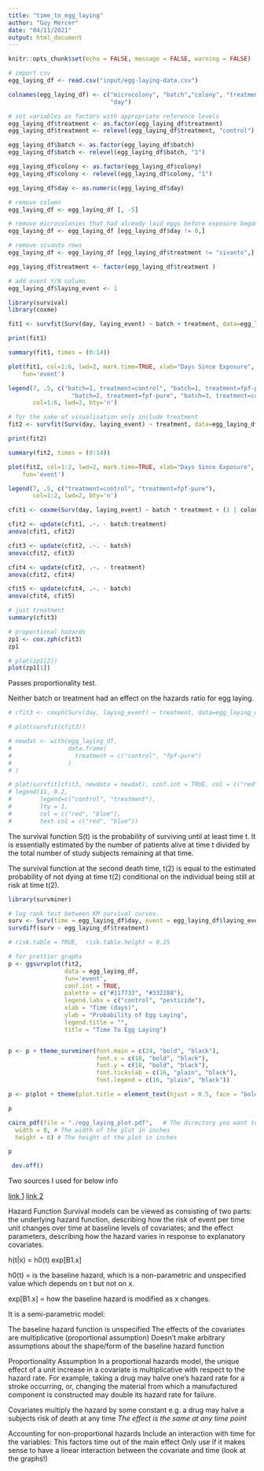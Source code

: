 ```yaml
---
title: "time_to_egg_laying"
author: "Guy Mercer"
date: "04/11/2021"
output: html_document
---
```


```r
knitr::opts_chunk$set(echo = FALSE, message = FALSE, warning = FALSE)
```

```r
# import csv
egg_laying_df <- read.csv("input/egg-laying-data.csv")

colnames(egg_laying_df) <- c("microcolony", "batch","colony", "treatment", "egg_laying_day", 
                             "day")

# set variables as factors with appropriate reference levels
egg_laying_df$treatment <- as.factor(egg_laying_df$treatment)
egg_laying_df$treatment <- relevel(egg_laying_df$treatment, "control")

egg_laying_df$batch <- as.factor(egg_laying_df$batch)
egg_laying_df$batch <- relevel(egg_laying_df$batch, "1")

egg_laying_df$colony <- as.factor(egg_laying_df$colony)
egg_laying_df$colony <- relevel(egg_laying_df$colony, "1")

egg_laying_df$day <- as.numeric(egg_laying_df$day)

# remove column
egg_laying_df <- egg_laying_df [, -5]

# remove microcolonies that had already laid eggs before exposure began
egg_laying_df <- egg_laying_df [egg_laying_df$day != 0,]

# remove sivanto rows
egg_laying_df <- egg_laying_df [egg_laying_df$treatment != "sivanto",]

egg_laying_df$treatment <- factor(egg_laying_df$treatment )

# add event Y/N column
egg_laying_df$laying_event <- 1
```

```r
library(survival)
library(coxme)

fit1 <- survfit(Surv(day, laying_event) ~ batch + treatment, data=egg_laying_df)

print(fit1)

summary(fit1, times = (0:14))

plot(fit1, col=1:6, lwd=2, mark.time=TRUE, xlab="Days Since Exposure", ylab="Egg Laying", #conf.int = TRUE
    fun='event')

legend(7, .5, c("batch=1, treatment=control", "batch=1, treatment=fpf-pure", "batch=2, treatment=control",
                  "batch=2, treatment=fpf-pure", "batch=3, treatment=control", "batch=3, treatment=fpf-pure"),
       col=1:6, lwd=2, bty='n')

# for the sake of visualisation only include treatment
fit2 <- survfit(Surv(day, laying_event) ~ treatment, data=egg_laying_df)

print(fit2)

summary(fit2, times = (0:14))

plot(fit2, col=1:2, lwd=2, mark.time=TRUE, xlab="Days Since Exposure", ylab="Egg Laying", #conf.int = TRUE
    fun='event')

legend(7, .5, c("treatment=control", "treatment=fpf-pure"),
       col=1:2, lwd=2, bty='n')
```

```r
cfit1 <- coxme(Surv(day, laying_event) ~ batch * treatment + (1 | colony), data=egg_laying_df)

cfit2 <- update(cfit1, .~. - batch:treatment)
anova(cfit1, cfit2)

cfit3 <- update(cfit2, .~. - batch)
anova(cfit2, cfit3)

cfit4 <- update(cfit2, .~. - treatment)
anova(cfit2, cfit4)

cfit5 <- update(cfit4, .~. - batch)
anova(cfit4, cfit5)

# just treatment
summary(cfit3)
```

```r
# proportional hazards
zp1 <- cox.zph(cfit3)
zp1

# plot(zp1[2])
plot(zp1[1])
```

Passes proportionality test. 

Neither batch or treatment had an effect on the hazards ratio for egg laying.  

```r
# cfit3 <- coxph(Surv(day, laying_event) ~ treatment, data=egg_laying_df)

# plot(survfit(cfit3))

# newdat <- with(egg_laying_df, 
#                data.frame(
#                  treatment = c("control", "fpf-pure")
#                )
# )

# plot(survfit(cfit3, newdata = newdat), conf.int = TRUE, col = c("red", "blue"), fun='event')
# legend(11, 0.2, 
#        legend=c("control", "treatment"),
#        lty = 1, 
#        col = c("red", "blue"),
#        text.col = c("red", "blue"))
```

The survival function S(t) is the probability of surviving until at least time t. It is essentially estimated by the number of patients alive at time t divided by the total number of study subjects remaining at that time.

The survival function at the second death time, t(2) is equal to the estimated probability of not dying at time t(2) conditional on the individual being still at risk at time t(2). 

```r
library(survminer)

# log rank test between KM survival curves.
surv <- Surv(time = egg_laying_df$day, event = egg_laying_df$laying_event)
survdiff(surv ~ egg_laying_df$treatment)

# risk.table = TRUE,  risk.table.height = 0.25

# for prettier graphs
p <- ggsurvplot(fit2,
                data = egg_laying_df,
                fun='event',
                conf.int = TRUE,
                palette = c("#117733", "#332288"),
                legend.labs = c("control", "pesticide"),
                xlab = "Time (days)",
                ylab = "Probability of Egg Laying",
                legend.title = "",
                title = "Time To Egg Laying")


p <- p + theme_survminer(font.main = c(24, "bold", "black"),
                         font.x = c(18, "bold", "black"),
                         font.y = c(18, "bold", "black"),
                         font.tickslab = c(16, "plain", "black"),
                         font.legend = c(16, "plain", "black"))

p <- p$plot + theme(plot.title = element_text(hjust = 0.5, face = "bold")) + annotate(geom = "text", x = 14, y = 0.02, label = "bolditalic('p')~bold('= 0.841')", fontface = 2, size = 6, parse = TRUE)

p
```

```r
cairo_pdf(file = "./egg_laying_plot.pdf",   # The directory you want to save the file in
  width = 8, # The width of the plot in inches
  height = 6) # The height of the plot in inches

p

 dev.off()
```

Two sources I used for below info 

[link 1](https://rpubs.com/daspringate/survival)
[link 2](https://thomaselove.github.io/432-notes/cox-regression-models-for-survival-data-example-1.html)

Hazard Function
Survival models can be viewed as consisting of two parts: the underlying hazard function, describing how the risk of event per time unit changes over time at baseline levels of covariates; and the effect parameters, describing how the hazard varies in response to explanatory covariates.

h(t|x) = h0(t) exp[B1.x]

h0(t) = is the baseline hazard, which is a non-parametric and unspecified value which depends on t but not on x.

exp[B1.x] = how the baseline hazard is modified as x changes. 

It is a semi-parametric model:

The baseline hazard function is unspecified
The effects of the covariates are multiplicative (proportional assumption)
Doesn't make arbitrary assumptions about the shape/form of the baseline hazard function

Proportionality Assumption
In a proportional hazards model, the unique effect of a unit increase in a covariate is multiplicative with respect to the hazard rate. For example, taking a drug may halve one’s hazard rate for a stroke occurring, or, changing the material from which a manufactured component is constructed may double its hazard rate for failure.

Covariates multiply the hazard by some constant
e.g. a drug may halve a subjects risk of death at any time
*The effect is the same at any time point*

Accounting for non-proportional hazards
Include an interaction with time for the variables:
This factors time out of the main effect
Only use if it makes sense to have a linear interaction between the covariate and time (look at the graphs!)
